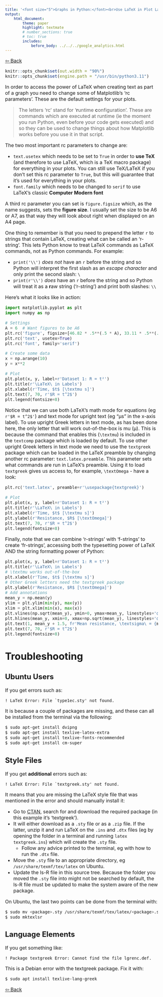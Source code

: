 ---
title: '<font size="5">Graphs in Python:</font><br>Use LaTeX in Plot Labels'
output:
    html_document:
        theme: paper
        highlight: textmate
        # number_sections: true
        # toc: true
        includes:
            before_body: ../../../google_analytics.html
---

<font size="3">

[⇦ Back](../../../python.html)

```{r, include=FALSE}
knitr::opts_chunk$set(out.width = "90%")
knitr::opts_chunk$set(engine.path = "/usr/bin/python3.11")
```

In order to access the power of LaTeX when creating text as part of a graph you need to change some of Matplotlib's 'rc parameters'. These are the default settings for your plots.

> The letters 'rc' stand for '**r**untime **c**onfiguration'. These are commands which are executed at runtime (ie the moment you run Python, even before your code gets executed) and so they can be used to change things about how Matplotlib works before you use it in that script.

The two most important rc parameters to change are:

- `text.usetex` which needs to be set to `True` in order to **use TeX** (and therefore to use LaTeX, which is a TeX macro package) for everything in your plots. You can still use TeX/LaTeX if you don't set this rc parameter to `True`, but this will guarantee that it's used for everything in your plots.
- `font.family` which needs to be changed to `serif` to use LaTeX's classic **Computer Modern font**

A third rc parameter you can set is `figure.figsize` which, as the name suggests, sets the **figure size**. I usually set the size to be A6 or A7, as that way they will look about right when displayed on an A4 page.

One thing to remember is that you need to prepend the letter `r` to strings that contain LaTeX, creating what can be called an 'r-string'. This lets Python know to treat LaTeX commands as LaTeX commands, not as Python commands. For example:

- `print('\\')` *does not* have an `r` before the string and so Python will interpret the first slash as an *escape character* and only print the second slash: `\`
- `print(r'\\')` *does* have an `r` before the string and so Python will treat it as a **r**aw string ('r-string') and print both slashes: `\\`

Here's what it looks like in action:

```{python}
import matplotlib.pyplot as plt
import numpy as np

# Settings
A = 6  # Want figures to be A6
plt.rc('figure', figsize=[46.82 * .5**(.5 * A), 33.11 * .5**(.5 * A)])
plt.rc('text', usetex=True)
plt.rc('font', family='serif')

# Create some data
x = np.arange(10)
y = x**2

# Plot
plt.plot(x, y, label=r'Dataset 1: R = t²')
plt.title(r'\LaTeX\ in Labels')
plt.xlabel(r'Time, $t$ [\textmu s]')
plt.text(7, 70, r'$R = t^2$')
plt.legend(fontsize=8)
```

Notice that we can use both LaTeX's math mode for equations (eg `r'$R = t^2$'`) and text mode for upright text (eg "&mu;s" in the x-axis label). To use upright Greek letters in text mode, as has been done here, the only letter that will work out-of-the-box is mu (&mu;). This is because the command that enables this (`\textmu`) is included in the `textcomp` package which is loaded by default. To use other upright Greek letters in text mode we need to use the `textgreek` package which can be loaded in the LaTeX preamble by changing another rc parameter: `text.latex.preamble`. This parameter sets what commands are run in LaTeX's preamble. Using it to load `textgreek` gives us access to, for example, `\textOmega` - have a look:

```{python}
plt.rc('text.latex', preamble=r'\usepackage{textgreek}')

# Plot
plt.plot(x, y, label=r'Dataset 1: R = t²')
plt.title(r'\LaTeX\ in Labels')
plt.xlabel(r'Time, $t$ [\textmu s]')
plt.ylabel(r'Resistance, $R$ [\textOmega]')
plt.text(7, 70, r'$R = t^2$')
plt.legend(fontsize=8)
```

Finally, note that we can combine 'r-strings' with 'f-strings' to create 'fr-strings', accessing both the typesetting power of LaTeX AND the string formatting power of Python:

```{python}
plt.plot(x, y, label=r'Dataset 1: R = t²')
plt.title(r'\LaTeX\ in Labels')
# \textmu works out-of-the-box
plt.xlabel(r'Time, $t$ [\textmu s]')
# Other Greek letters need the textgreek package
plt.ylabel(r'Resistance, $R$ [\textOmega]')
# Add annotations
mean_y = np.mean(y)
ylim = plt.ylim(min(y), max(y))
xlim = plt.xlim(min(x), max(x))
plt.vlines(np.sqrt(mean_y), ymin=0, ymax=mean_y, linestyles='dashed')
plt.hlines(mean_y, xmin=0, xmax=np.sqrt(mean_y), linestyles='dashed')
plt.text(1, mean_y + 1.5, fr'Mean resistance, \textsigma\ = {mean_y:.1f}\textOmega')
plt.text(7, 70, r'$R = t^2$')
plt.legend(fontsize=8)
```

Troubleshooting
===============

Ubuntu Users
------------
If you get errors such as:

```
! LaTeX Error: File `type1ec.sty' not found.
```

It is because a couple of packages are missing, and these can all be installed from the terminal via the following:

```{bash, eval=FALSE}
$ sudo apt-get install dvipng
$ sudo apt-get install texlive-latex-extra
$ sudo apt-get install texlive-fonts-recommended
$ sudo apt-get install cm-super
```

Style Files
-----------
If you get **additional** errors such as:
```
! LaTeX Error: File `textgreek.sty' not found.
```
It means that you are missing the LaTeX style file that was mentioned in the error and should manually install it:

- Go to [CTAN](https://www.ctan.org/), search for and download the required package (in this example it's 'textgreek').
- It will either download as a `.sty` file or as a `.zip` file. If the latter, unzip it and run LaTeX on the `.ins` and `.dtx` files (eg by opening the folder in a terminal and running `latex textgreek.ins`) which will create the `.sty` file.
    - Follow any advice printed to the terminal, eg with how to run the `.dtx` file.
- Move the `.sty` file to an appropriate directory, eg `/usr/share/texmf/tex/latex` on Ubuntu.
- Update the ls-R file in this source tree. Because the folder you moved the `.sty` file into might not be searched by default, the ls-R file must be updated to make the system aware of the new package.

On Ubuntu, the last two points can be done from the terminal with:

```{bash, eval=FALSE}
$ sudo mv <package>.sty /usr/share/texmf/tex/latex/<package>.sty
$ sudo mktexlsr
```

Language Elements
-----------------
If you get something like:

```
! Package textgreek Error: Cannot find the file lgrenc.def.
```

This is a Debian error with the textgreek package. Fix it with:

```{bash, eval=FALSE}
$ sudo apt install texlive-lang-greek
```

[⇦ Back](../../../python.html)

</font>
